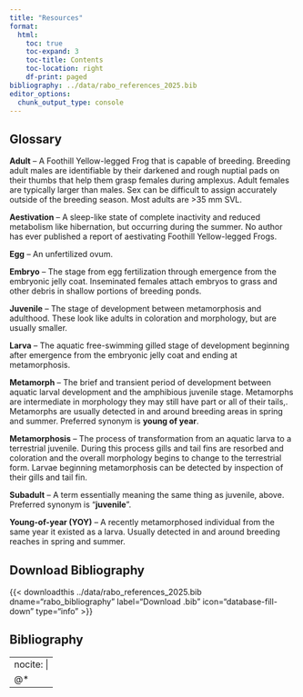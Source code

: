 ```yaml
---
title: "Resources"
format:
  html:
    toc: true
    toc-expand: 3
    toc-title: Contents
    toc-location: right
    df-print: paged
bibliography: ../data/rabo_references_2025.bib
editor_options: 
  chunk_output_type: console
---
```



## Glossary

**Adult** – A Foothill Yellow-legged Frog that is capable of breeding. Breeding adult males are identifiable by their darkened and rough nuptial pads on their thumbs that help them grasp females during amplexus.  Adult females are typically larger than males. Sex can be difficult to assign accurately outside of the breeding season. Most adults are >35 mm SVL.

**Aestivation** – A sleep-like state of complete inactivity and reduced metabolism like hibernation, but occurring during the summer. No author has ever published a report of aestivating Foothill Yellow-legged Frogs. 

**Egg** – An unfertilized ovum. 

**Embryo** – The stage from egg fertilization through emergence from the embryonic jelly coat. Inseminated females attach embryos to grass and other debris in shallow portions of breeding ponds. 

**Juvenile** – The stage of development between metamorphosis and adulthood. These look like adults in coloration and morphology, but are usually smaller. 

**Larva** – The aquatic free-swimming gilled stage of development beginning after emergence from the embryonic jelly coat and ending at metamorphosis. 

**Metamorph** – The brief and transient period of development between aquatic larval development and the amphibious juvenile stage. Metamorphs are intermediate in morphology they may still have part or all of their tails,. Metamorphs are usually detected in and around breeding areas in spring and summer. Preferred synonym is **young of year**.

**Metamorphosis** – The process of transformation from an aquatic larva to a terrestrial juvenile. During this process gills and tail fins are resorbed and coloration and the overall morphology begins to change to the terrestrial form. Larvae beginning metamorphosis can be detected by inspection of their gills and tail fin. 

**Subadult** – A term essentially meaning the same thing as juvenile, above. Preferred synonym is "**juvenile**".

**Young-of-year (YOY)** – A recently metamorphosed individual from the same year it existed as a larva. Usually detected in and around breeding reaches in spring and summer.

## Download Bibliography

{{< downloadthis ../data/rabo_references_2025.bib dname="rabo_bibliography" label="Download .bib" icon="database-fill-down" type="info" >}}


## Bibliography

---
nocite: |
  @*
---



